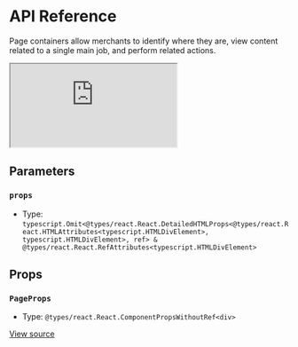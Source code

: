 # API Reference

Page containers allow merchants to identify where they are, view content related to a single main job, and perform related actions.

<iframe src="https://620e870c28c4ae003a705d42-tsetmcyfzc.chromatic.com/?path=/story/components-page--play&full=1&shortcuts=false&singleStory=true" 
    style={{"width":"100%","height":600,"border":0,"borderRadius":4}}></iframe>

## Parameters

### `props`

- Type: `typescript.Omit<@types/react.React.DetailedHTMLProps<@types/react.React.HTMLAttributes<typescript.HTMLDivElement>, typescript.HTMLDivElement>, ref> & @types/react.React.RefAttributes<typescript.HTMLDivElement>`

## Props

### `PageProps`

- Type: `@types/react.React.ComponentPropsWithoutRef<div>`

[View source](https://github.com/vtex/shoreline/blob/5b0321c9d/packages/components/src/page/page.tsx#L17)
